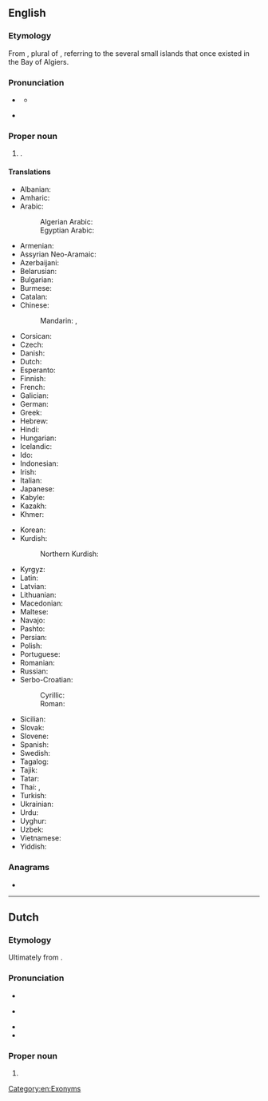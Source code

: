 ==English==
{{wikipedia}}

===Etymology===
From {{der|en|ar|اَلْجَزَائِر||the islands}}, plural of {{m|ar|جَزِيرَة||island}}, referring to the several small islands that once existed in the Bay of Algiers.

===Pronunciation===
* {{a|UK}} {{IPA|en|/ælˈdʒɪəz/}}
** {{audio|en|LL-Q1860 (eng)-Vealhurl-Algiers.wav|Audio (UK)}}
* {{a|US}} {{IPA|en|/ælˈdʒɪɹz/}}

===Proper noun===
{{en-proper noun}}

# {{place|en|capital city|c/Algeria}}.

====Translations====
{{trans-top|the capital of Algeria}}
* Albanian: {{t|sq|Algjer|m}}
* Amharic: {{t|am|አልጀርስ}}
* Arabic: {{t+|ar|الْجَزَائِر|f-p}}
*: Algerian Arabic: {{t|arq|دْزاير|f-p|tr=dzayer}}
*: Egyptian Arabic: {{t|arz|الجزاير|tr=el-gazāyer}}
* Armenian: {{t+|hy|Ալժիր}}
* Assyrian Neo-Aramaic: {{t|aii|ܓܙܐܝܪ|sc=Syrc}}
* Azerbaijani: {{t+|az|Əlcəzair}}
* Belarusian: {{t|be|Алжы́р|m}}
* Bulgarian: {{t|bg|Алжи́р|m}}
* Burmese: {{t+|my|[[အယ်လဂျီးယား]][[မြို့]]}}
* Catalan: {{t|ca|Alger|m}}
* Chinese:
*: Mandarin: {{t+|cmn|阿爾及爾}}, {{t+|cmn|阿尔及尔|tr=Ā'ěrjí'ěr}}
* Corsican: {{t|co|Algeri|f}}
* Czech: {{t+|cs|Alžír|m}}
* Danish: {{t+|da|Algier|n}}
* Dutch: {{t+|nl|Algiers|n}}
* Esperanto: {{t+|eo|Alĝero}}
* Finnish: {{t+|fi|Alger}}
* French: {{t+|fr|Alger|m|f}}
* Galician: {{t+|gl|Alxer}}
* German: {{t+|de|Algier|n}}
* Greek: {{t|el|Αλγέρι|n}}
* Hebrew: {{t|he|אלג׳יר|f|tr=aljír}}
* Hindi: {{t|hi|अल्जीयर्स|m}}
* Hungarian: {{t+|hu|Algír}}
* Icelandic: {{t|is|Algeirsborg}}
* Ido: {{t+|io|Aljer}}
* Indonesian: {{t|id|Aljir}}
* Irish: {{t|ga|Cathair na hAilgéire|f}}
* Italian: {{t+|it|Algeri|f}}
* Japanese: {{t|ja|アルジェ|tr=Aruje}}
* Kabyle: {{t|kab|ⴷⵣⴰⵢⴻ|tr=dzayer}}
* Kazakh: {{t|kk|Алжир}}
* Khmer: {{t+|km|អាល់ហ្សេ}}
{{trans-mid}}
* Korean: {{t|ko|^알제}}
* Kurdish:
*: Northern Kurdish: {{t+|kmr|Cezayir}}
* Kyrgyz: {{t+|ky|Алжир}}
* Latin: {{t|la|Algeria|f}}
* Latvian: {{t|lv|Alžīra}}
* Lithuanian: {{t+|lt|Alžyras}}
* Macedonian: {{t+|mk|Алжир|m}}
* Maltese: {{t|mt|Alġier}}
* Navajo: {{t|nv|Áljiis}}
* Pashto: {{t|ps|الجزيره|f|tr=alǰazirá}}
* Persian: {{t|fa|الجزیره|tr=aljazire}}
* Polish: {{t+|pl|Algier|m}}
* Portuguese: {{t+|pt|Argel|m}}
* Romanian: {{t+|ro|Alger}}
* Russian: {{t+|ru|Алжи́р|m}}
* Serbo-Croatian:
*: Cyrillic: {{t|sh|А̀лжӣр|m}}
*: Roman: {{t+|sh|Àlžīr|m}}
* Sicilian: {{t|scn|Algeri|f}}
* Slovak: {{t+|sk|Alžír|m}}
* Slovene: {{t+|sl|Alžir|m}}
* Spanish: {{t+|es|Argel|m}}
* Swedish: {{t+|sv|Alger|n}}
* Tagalog: {{t|tl|Arhel}}
* Tajik: {{t|tg|Алҷазира}}
* Tatar: {{t|tt|Әлҗәзаир}}
* Thai: {{t|th|แอลเจียร์ส}}, {{t|th|อัลเจียร์ส}}
* Turkish: {{t+|tr|Cezayir}}
* Ukrainian: {{t+|uk|Алжи́р|m}}
* Urdu: {{t|ur|الجزائر|m|tr=aljazā'ir}}
* Uyghur: {{t|ug|ئالجىر}}
* Uzbek: {{t+|uz|Jazoir}}
* Vietnamese: {{t|vi|An-giê}}
* Yiddish: {{t|yi|אַלזשיר|n}}
{{trans-bottom}}

===Anagrams===
* {{anagrams|en|a=aegilrs|airlegs|largies|sea-girl}}

[[Category:en:Exonyms]]

----

==Dutch==

===Etymology===
Ultimately from {{der|nl|ar|اَلْجَزَائِر}}. {{etystub|nl}}

===Pronunciation===
* {{IPA|nl|/ɑlˈɣiːrs/}}
* {{a|NL}} {{audio|nl|Nl-Algiers.ogg|audio}}
* {{hyphenation|nl|Al|giers}}
* {{rhyme|nl|iːrs}}

===Proper noun===
{{nl-proper noun|n}}

# {{place|nl|capital city|c/Algeria|t=Algiers}}